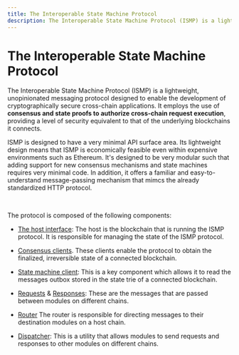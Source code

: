 ```yaml
---
title: The Interoperable State Machine Protocol
description: The Interoperable State Machine Protocol (ISMP) is a lightweight, unopinionated messaging protocol designed to enable the development of cryptographically secure cross-chain applications.
---
```


# The Interoperable State Machine Protocol

The Interoperable State Machine Protocol (ISMP) is a lightweight, unopinionated messaging protocol designed to enable the development of cryptographically secure cross-chain applications. It employs the use of **consensus and state proofs to authorize cross-chain request execution**, providing a level of security equivalent to that of the underlying blockchains it connects.

ISMP is designed to have a very minimal API surface area. Its lightweight design means that ISMP is economically feasible even within expensive environments such as Ethereum. It's designed to be very modular such that adding support for new consensus mechanisms and state machines requires very minimal code. In addition, it offers a familiar and easy-to-understand message-passing mechanism that mimcs the already standardized HTTP protocol.

<br />

The protocol is composed of the following components:

- [The host interface](/ismp/host): The host is the blockchain that is running the ISMP protocol. It is responsible for managing the state of the ISMP protocol.

- [Consensus clients](/ismp/consensus). These clients enable the protocol to obtain the finalized, irreversible state of a connected blockchain.

- [State machine client](/ismp/state-machine): This is a key component which allows it to read the messages outbox stored in the state trie of a connected blockchain.

- [Requests](/ismp/requests) & [Responses](/ismp/responses): These are the messages that are passed between modules on different chains.

- [Router](/ismp/router) The router is responsible for directing messages to their destination modules on a host chain.

- [Dispatcher](/ismp/dispatcher): This is a utility that allows modules to send requests and responses to other modules on different chains.
